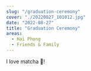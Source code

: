 ---
slug: "/graduation-ceremony"
cover: "./20220827_101012.jpg"
date: "2022-08-27"
title: "Graduation Ceremony"
areas:
  - Hai Phong
  - Friends & Family
---

I love matcha 🍵!